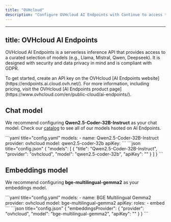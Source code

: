 ```yaml
---
title: "OVHcloud"
description: "Configure OVHcloud AI Endpoints with Continue to access their GDPR-compliant serverless inference API for models like Qwen, Llama, Mistral, and Deepseek, with strong security and data privacy features"
---
```


---

## title: OVHcloud AI Endpoints

OVHcloud AI Endpoints is a serverless inference API that provides access to a curated selection of models (e.g., Llama, Mistral, Qwen, Deepseek). It is designed with security and data privacy in mind and is compliant with GDPR.

<Info>
  To get started, create an API key on the OVHcloud [AI Endpoints
  website](https://endpoints.ai.cloud.ovh.net/). For more information, including
  pricing, visit the OVHcloud [AI Endpoints product
  page](https://www.ovhcloud.com/en/public-cloud/ai-endpoints/).
</Info>

## Chat model

We recommend configuring **Qwen2.5-Coder-32B-Instruct** as your chat model.
Check our [catalog](https://endpoints.ai.cloud.ovh.net/catalog) to see all of our models hsoted on AI Endpoints.

<Tabs>
    <Tab title="YAML">
    ```yaml title="config.yaml"
    models:
      - name: Qwen2.5-Coder-32B-Instruct
        provider: ovhcloud
        model: qwen2.5-coder-32b
        apiKey: <YOUR_AIENDPOINTS_API_KEY>
    ```
    </Tab>
    <Tab title="JSON">
    ```json title="config.json"
    {
      "models": [
        {
          "title": "Qwen2.5-Coder-32B-Instruct",
          "provider": "ovhcloud",
          "model": "qwen2.5-coder-32b",
          "apiKey": "<YOUR_AIENDPOINTS_API_KEY>"
        }
      ]
    }
    ```
    </Tab>
</Tabs>

## Embeddings model

We recommend configuring **bge-multilingual-gemma2** as your embeddings model.

<Tabs>
  <Tab title="YAML">
  ```yaml title="config.yaml"
  models:
    - name: BGE Multilingual Gemma2
      provider: ovhcloud
      model: bge-multilingual-gemma2
      apiKey: <YOUR_AIENDPOINTS_API_KEY>
      roles: 
        - embed
  ```
  </Tab>
  <Tab title="JSON">
  ```json title="config.json"
  {
    "embeddingsProvider": {
      "provider": "ovhcloud",
      "model": "bge-multilingual-gemma2",
      "apiKey": "<YOUR_AIENDPOINTS_API_KEY>"
    }
  }
  ```
  </Tab>
</Tabs>